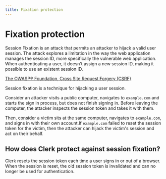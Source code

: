 ```yaml
---
title: Fixation protection
---
```


# Fixation protection

Session Fixation is an attack that permits an attacker to hijack a valid user session. The attack explores a limitation in the way the web application manages the session ID, more specifically the vulnerable web application. When authenticating a user, it doesn’t assign a new session ID, making it possible to use an existent session ID.

​[The OWASP® Foundation, Cross Site Request Forgery (CSRF)​](https://owasp.org/www-community/attacks/Session_fixation)

Session fixation is a technique for hijacking a user session.

Consider an attacker visits a public computer, navigates to `example.com` and starts the sign in process, but does not finish signing in. Before leaving the computer, the attacker inspects the session token and takes it with them.

Then, consider a victim sits at the same computer, navigates to `example.com`, and signs in with their own account.If `example.com` failed to reset the session token for the victim, then the attacker can hijack the victim's session and act on their behalf.

## How does Clerk protect against session fixation?

Clerk resets the session token each time a user signs in or out of a browser. When the session is reset, the old session token is invalidated and can no longer be used for authentication.
